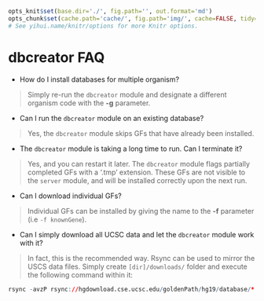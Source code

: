 ```r

opts_knit$set(base.dir='./', fig.path='', out.format='md')
opts_chunk$set(cache.path='cache/', fig.path='img/', cache=FALSE, tidy=TRUE, fig.keep='high', echo=TRUE, dpi=300, out.width=700, prompt=FALSE, comment='##', results='markup', eval=FALSE)
# See yihui.name/knitr/options for more Knitr options.
```

dbcreator FAQ
========================================================

* How do I install databases for multiple organism?

> Simply re-run the `dbcreator` module and designate a different organism code with the **-g** parameter.

* Can I run the `dbcreator` module on an existing database?

> Yes, the `dbcreator` module skips GFs that have already been installed.

* The `dbcreator` module is taking a long time to run. Can I terminate it?

> Yes, and you can restart it later. The `dbcreator` module flags partially completed GFs with a '.tmp' extension. These GFs are not visible to the `server` module, and will be installed correctly upon the next run.

* Can I download individual GFs?

> Individual GFs can be installed by giving the name to the **-f** parameter (i.e `-f knownGene`).

* Can I simply download all UCSC data and let the `dbcreator` module work with it?

> In fact, this is the recommended way. Rsync can be used to mirror the USCS data files. Simply create `[dir]/downloads/` folder and execute the following command within it:

```r
rsync -avzP rsync://hgdownload.cse.ucsc.edu/goldenPath/hg19/database/* .
```
